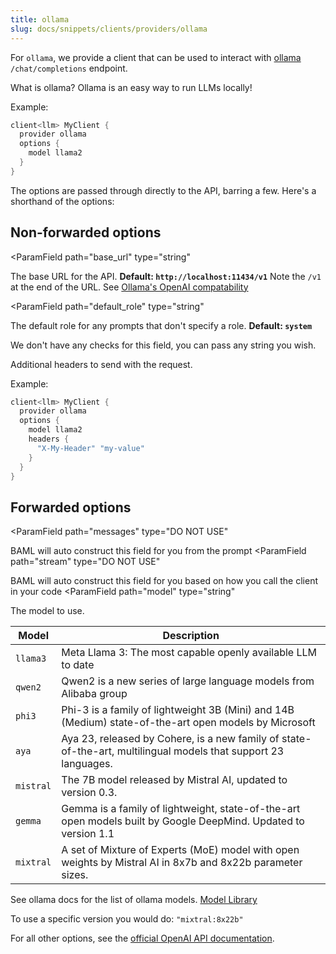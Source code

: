 ```yaml
---
title: ollama
slug: docs/snippets/clients/providers/ollama
---
```



For `ollama`, we provide a client that can be used to interact with [ollama](https://ollama.com/) `/chat/completions` endpoint.

<Info>What is ollama? Ollama is an easy way to run LLMs locally!</Info>

Example:
```rust BAML
client<llm> MyClient {
  provider ollama
  options {
    model llama2
  }
}
```

The options are passed through directly to the API, barring a few. Here's a shorthand of the options:

## Non-forwarded options
<ParamField
  path="base_url"
  type="string"
>
  The base URL for the API. **Default: `http://localhost:11434/v1`**
  <Tip>Note the `/v1` at the end of the URL. See [Ollama's OpenAI compatability](https://ollama.com/blog/openai-compatibility)</Tip>
</ParamField>

<ParamField
  path="default_role"
  type="string"
>
  The default role for any prompts that don't specify a role. **Default: `system`**
  
  We don't have any checks for this field, you can pass any string you wish.
</ParamField>

<ParamField path="headers" type="object">
  Additional headers to send with the request.

Example:
```rust BAML
client<llm> MyClient {
  provider ollama
  options {
    model llama2
    headers {
      "X-My-Header" "my-value"
    }
  }
}
```
</ParamField>

## Forwarded options
<ParamField
   path="messages"
   type="DO NOT USE"
>
  BAML will auto construct this field for you from the prompt
</ParamField>
<ParamField
   path="stream"
   type="DO NOT USE"
>
  BAML will auto construct this field for you based on how you call the client in your code
</ParamField>
<ParamField
  path="model"
  type="string"
>
  The model to use.

| Model | Description |
| --- | --- |
| `llama3` | Meta Llama 3: The most capable openly available LLM to date |
| `qwen2` | Qwen2 is a new series of large language models from Alibaba group |
| `phi3` | Phi-3 is a family of lightweight 3B (Mini) and 14B (Medium) state-of-the-art open models by Microsoft |
| `aya` | Aya 23, released by Cohere, is a new family of state-of-the-art, multilingual models that support 23 languages. |
| `mistral` | The 7B model released by Mistral AI, updated to version 0.3. |
| `gemma` | Gemma is a family of lightweight, state-of-the-art open models built by Google DeepMind. Updated to version 1.1 |
| `mixtral` | A set of Mixture of Experts (MoE) model with open weights by Mistral AI in 8x7b and 8x22b parameter sizes. |

See ollama docs for the list of ollama models. [Model Library](https://ollama.com/library)

<Tip>To use a specific version you would do: `"mixtral:8x22b"`</Tip>
</ParamField>


For all other options, see the [official OpenAI API documentation](https://platform.openai.com/docs/api-reference/chat/create).
